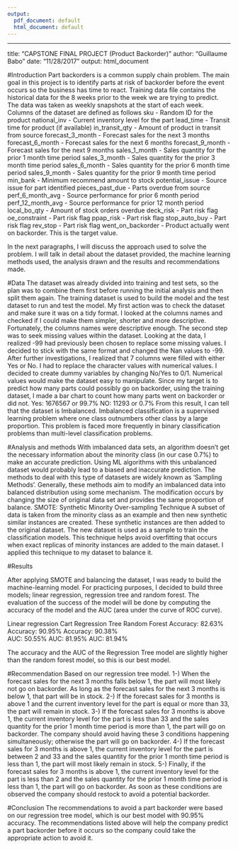 ```yaml
---
output:
  pdf_document: default
  html_document: default
---
```

---
title: "CAPSTONE FINAL PROJECT (Product Backorder)"
author: "Guillaume Babo"
date: "11/28/2017"
output: html_document

#Introduction
Part backorders is a common supply chain problem. The main goal in this project is to identify parts at risk of backorder before the event occurs so the business has time to react. Training data file contains the historical data for the 8 weeks prior to the week we are trying to predict. The data was taken as weekly snapshots at the start of each week. Columns of the dataset are defined as follows
sku - Random ID for the product
national_inv - Current inventory level for the part
lead_time - Transit time for product (if available)
in_transit_qty - Amount of product in transit from source
forecast_3_month - Forecast sales for the next 3 months
forecast_6_month - Forecast sales for the next 6 months
forecast_9_month - Forecast sales for the next 9 months
sales_1_month - Sales quantity for the prior 1 month time period
sales_3_month - Sales quantity for the prior 3 month time period
sales_6_month - Sales quantity for the prior 6 month time period
sales_9_month - Sales quantity for the prior 9 month time period
min_bank - Minimum recommend amount to stock
potential_issue - Source issue for part identified
pieces_past_due - Parts overdue from source
perf_6_month_avg - Source performance for prior 6 month period
perf_12_month_avg - Source performance for prior 12 month period
local_bo_qty - Amount of stock orders overdue
deck_risk - Part risk flag
oe_constraint - Part risk flag
ppap_risk - Part risk flag
stop_auto_buy - Part risk flag
rev_stop - Part risk flag
went_on_backorder - Product actually went on backorder. This is the target value.

In the next paragraphs, I will discuss the approach used to solve the problem. I will talk in detail about the dataset provided, the machine learning methods used, the analysis drawn and the results and recommendations made.

#Data 
The dataset was already divided into training and test sets, so the plan was to combine them first before running the initial analysis and then split them again. The training dataset is used to build the model and the test dataset to run and test the model.  My first action was to check the dataset and make sure it was on a tidy format. I looked at the columns names and checked if I could make them simpler, shorter and more descriptive. Fortunately, the columns names were descriptive enough. The second step was to seek missing values within the dataset. 
Looking at the data, I realized -99 had previously been chosen to replace some missing values. I decided to stick with the same format and changed the Nan values to -99. After further investigations, I realized that 7 columns were filled with either Yes or No. I had to replace the character values with numerical values. I decided to create dummy variables by changing No/Yes to 0/1. Numerical values would make the dataset easy to manipulate.
Since my target is to predict how many parts could possibly go on backorder, using the training dataset, I made a bar chart to count how many parts went on backorder or did not.
Yes: 1676567 or 99.7%
NO: 11293 or 0.7%
From this result, I can tell that the dataset is Imbalanced. 
Imbalanced classification is a supervised learning problem where one class outnumbers other class by a large proportion. This problem is faced more frequently in binary classification problems than multi-level classification problems.

#Analysis and methods
With imbalanced data sets, an algorithm doesn’t get the necessary information about the minority class (in our case 0.7%) to make an accurate prediction. Using ML algorithms with this unbalanced dataset would probably lead to a biased and inaccurate prediction.  The methods to deal with this type of datasets are widely known as ‘Sampling Methods’. Generally, these methods aim to modify an imbalanced data into balanced distribution using some mechanism. The modification occurs by changing the size of original data set and provides the same proportion of balance.
SMOTE: Synthetic Minority Over-sampling Technique
A subset of data is taken from the minority class as an example and then new synthetic similar instances are created. These synthetic instances are then added to the original dataset. The new dataset is used as a sample to train the classification models.
This technique helps avoid overfitting that occurs when exact replicas of minority instances are added to the main dataset. 
I applied this technique to my dataset to balance it.

#Results

After applying SMOTE and balancing the dataset, I was ready to build the machine-learning model.  For practicing purposes, I decided to build three models; linear regression, regression tree and random forest. The evaluation of the success of the model will be done by computing the accuracy of the model and the AUC (area under the curve of ROC curve).

 
Linear regression                       Cart Regression Tree                       Random Forest
Accuracy:  82.63%                       Accuracy:  90.95%                          Accuracy: 90.38%             
AUC: 50.55%                               AUC: 81.95%                                    AUC: 81.94%

The accuracy and the AUC of the Regression Tree model are slightly higher than the random forest model, so this is our best model.

#Recommendation
Based on our regression tree model.
1-) When the forecast sales for the next 3 months falls below 1, the part will most likely not go on backorder. As long as the forecast sales for the next 3 months is below 1, that part will be in stock.
2-) If the forecast sales for 3 months is above 1 and the current inventory level for the part is equal or more than 33, the part will remain in stock.
3-) If the forecast sales for 3 months is above 1, the current inventory level for the part is less than 33 and the sales quantity for the prior 1 month time period is more than 1, the part will go on backorder.  The company should avoid having these 3 conditions happening simultaneously; otherwise the part will go on backorder.
4-) If the forecast sales for 3 months is above 1, the current inventory level for the part is between 2 and 33 and the sales quantity for the prior 1 month time period is less than 1, the part will most likely remain in stock.
5-) Finally, if the forecast sales for 3 months is above 1, the current inventory level for the part is less than 2 and the sales quantity for the prior 1 month time period is less than 1, the part will go on backorder. As soon as these conditions are observed the company should restock to avoid a potential backorder.


#Conclusion
The recommendations to avoid a part backorder were based on our regression tree model, which is our best model with 90.95% accuracy.  The recommendations listed above will help the company predict a part backorder before it occurs so the company could take the appropriate action to avoid it.


